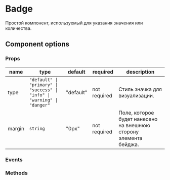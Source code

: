 

<Meta of={VaBadge} />

# Badge

Простой компонент, используемый для указания значения или количества.

## Component options

### Props

| name   | type                                                                     | default   | required     | description                                                      |
|--------|--------------------------------------------------------------------------|-----------|--------------|------------------------------------------------------------------|
| type   | `"default" \| "primary" \| "success" \| "info" \| "warning" \| "danger"` | "default" | not required | Стиль значка для визуализации.                                   |
| margin | `string`                                                                 | "0px"     | not required | Поле, которое будет нанесено на внешнюю сторону элемента бейджа. |

### Events

### Methods
